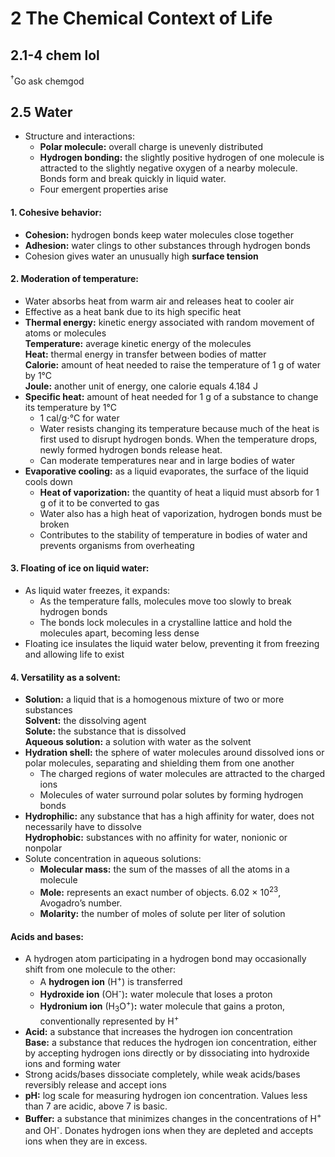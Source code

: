 # **2** The Chemical Context of Life {#chem}

## **2.1-4** chem lol
<a class="footref">^&dagger;^</a><span class="footbody">Go ask chemgod</span>

## **2.5** Water
- Structure and interactions:
    - **Polar molecule:** overall charge is unevenly distributed
    - **Hydrogen bonding:** the slightly positive hydrogen of one molecule is attracted to the slightly negative oxygen of a nearby molecule. Bonds form and break quickly in liquid water.
    - Four emergent properties arise

#### 1. Cohesive behavior:
- **Cohesion:** hydrogen bonds keep water molecules close together
- **Adhesion:** water clings to other substances through hydrogen bonds
- Cohesion gives water an unusually high **surface tension**

#### 2. Moderation of temperature:
- Water absorbs heat from warm air and releases heat to cooler air
- Effective as a heat bank due to its high specific heat
- **Thermal energy:** kinetic energy associated with random movement of atoms or molecules  
    **Temperature:** average kinetic energy of the molecules  
    **Heat:** thermal energy in transfer between bodies of matter  
    **Calorie:** amount of heat needed to raise the temperature of 1 g of water by 1&deg;C  
    **Joule:** another unit of energy, one calorie equals 4.184 J
- **Specific heat:** amount of heat needed for 1 g of a substance to change its temperature by 1&deg;C
    - 1 cal/g$\cdot$&deg;C for water
    - Water resists changing its temperature because much of the heat is first used to disrupt hydrogen bonds. When the temperature drops, newly formed hydrogen bonds release heat.
    - Can moderate temperatures near and in large bodies of water
- **Evaporative cooling:** as a liquid evaporates, the surface of the liquid cools down
    - **Heat of vaporization:** the quantity of heat a liquid must absorb for 1 g of it to be converted to gas
    - Water also has a high heat of vaporization, hydrogen bonds must be broken
    - Contributes to the stability of temperature in bodies of water and prevents organisms from overheating

#### 3. Floating of ice on liquid water:
- As liquid water freezes, it expands:
    - As the temperature falls, molecules move too slowly to break hydrogen bonds
    - The bonds lock molecules in a crystalline lattice and hold the molecules apart, becoming less dense
- Floating ice insulates the liquid water below, preventing it from freezing and allowing life to exist

#### 4. Versatility as a solvent:
- **Solution:** a liquid that is a homogenous mixture of two or more substances  
    **Solvent:** the dissolving agent  
    **Solute:** the substance that is dissolved  
    **Aqueous solution:** a solution with water as the solvent
- **Hydration shell:** the sphere of water molecules around dissolved ions or polar molecules, separating and shielding them from one another
    - The charged regions of water molecules are attracted to the charged ions
    - Molecules of water surround polar solutes by forming hydrogen bonds
- **Hydrophilic:** any substance that has a high affinity for water, does not necessarily have to dissolve  
    **Hydrophobic:** substances with no affinity for water, nonionic or nonpolar
- Solute concentration in aqueous solutions:
    - **Molecular mass:** the sum of the masses of all the atoms in a molecule
    - **Mole:** represents an exact number of objects. 6.02 $\times$ 10^23^, Avogadro's number.
    - **Molarity:** the number of moles of solute per liter of solution

#### Acids and bases:
- A hydrogen atom participating in a hydrogen bond may occasionally shift from one molecule to the other:
    - A **hydrogen ion** (H^+^) is transferred
    - **Hydroxide ion** (OH^-^)**:** water molecule that loses a proton
    - **Hydronium ion** (H~3~O^+^)**:** water molecule that gains a proton, conventionally represented by H^+^
- **Acid:** a substance that increases the hydrogen ion concentration  
    **Base:** a substance that reduces the hydrogen ion concentration, either by accepting hydrogen ions directly or by dissociating into hydroxide ions and forming water
- Strong acids/bases dissociate completely, while weak acids/bases reversibly release and accept ions
- **pH:** log scale for measuring hydrogen ion concentration. Values less than 7 are acidic, above 7 is basic.
- **Buffer:** a substance that minimizes changes in the concentrations of H^+^ and OH^-^. Donates hydrogen ions when they are depleted and accepts ions when they are in excess.

<script src="js/footnotes.js"></script>

